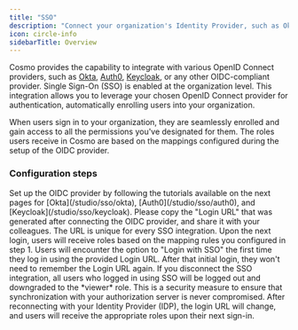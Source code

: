 ```yaml
---
title: "SSO"
description: "Connect your organization's Identity Provider, such as Okta, Auth0, or Keycloak, with Cosmo to seamlessly inherit user authentication and access control, ensuring a secure and unified experience."
icon: circle-info
sidebarTitle: Overview
---
```


Cosmo provides the capability to integrate with various OpenID Connect providers, such as [Okta](https://app.gitbook.com/o/AGsPMiPE3xradDAKeJYL/s/f2zpPO8tcaY6tJoaEebc/~/changes/304/studio/sso/okta), [Auth0](https://app.gitbook.com/o/AGsPMiPE3xradDAKeJYL/s/f2zpPO8tcaY6tJoaEebc/~/changes/304/studio/sso/auth0), [Keycloak](https://app.gitbook.com/o/AGsPMiPE3xradDAKeJYL/s/f2zpPO8tcaY6tJoaEebc/~/changes/304/studio/sso/keycloak), or any other OIDC-compliant provider. Single Sign-On (SSO) is enabled at the organization level. This integration allows you to leverage your chosen OpenID Connect provider for authentication, automatically enrolling users into your organization.

When users sign in to your organization, they are seamlessly enrolled and gain access to all the permissions you've designated for them. The roles users receive in Cosmo are based on the mappings configured during the setup of the OIDC provider.

### Configuration steps

<Steps>
  <Step>
    Set up the OIDC provider by following the tutorials available on the next pages for [Okta](/studio/sso/okta), [Auth0](/studio/sso/auth0), and [Keycloak](/studio/sso/keycloak).
  </Step>
  <Step>
    Please copy the "Login URL" that was generated after connecting the OIDC provider, and share it with your colleagues. The URL is unique for every SSO integration.
  </Step>
  <Step>
    Upon the next login, users will receive roles based on the mapping rules you configured in step 1.
  </Step>
  <Step>
    Users will encounter the option to "Login with SSO" the first time they log in using the provided Login URL. After that initial login, they won't need to remember the Login URL again.
  </Step>
</Steps>

<Note>
  If you disconnect the SSO integration, all users who logged in using SSO will be logged out and downgraded to the *viewer* role. This is a security measure to ensure that synchronization with your authorization server is never compromised. After reconnecting with your Identity Provider (IDP), the login URL will change, and users will receive the appropriate roles upon their next sign-in.
</Note>
